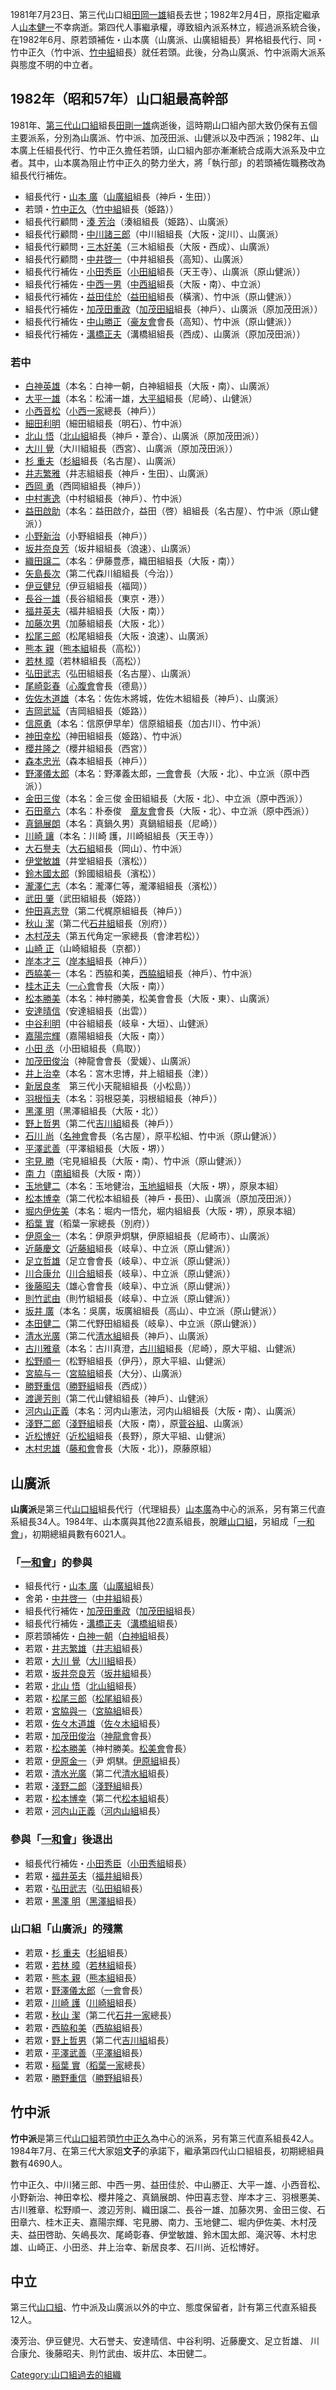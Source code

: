 1981年7月23日、第三代山口組[[田岡一雄|田岡一雄]]組長去世；1982年2月4日，原指定繼承人[[山本健一|山本健一]]不幸病逝。第四代人事繼承權，導致組內派系林立，經過派系統合後，在1982年6月、原若頭補佐・山本廣（山廣派、山廣組組長）昇格組長代行、同・竹中正久（竹中派、[[竹中組|竹中組]]組長）就任若頭。此後，分為山廣派、竹中派兩大派系與態度不明的中立者。

== 1982年（昭和57年）山口組最高幹部 ==

1981年、[[第三代山口組|第三代山口組]]組長[[田剛一雄|田剛一雄]]病逝後，這時期山口組內部大致仍保有五個主要派系，分別為山廣派、竹中派、加茂田派、山健派以及中西派；1982年、山本廣上任組長代行、竹中正久擔任若頭，山口組內部亦漸漸統合成兩大派系及中立者。其中，山本廣為阻止竹中正久的勢力坐大，將「執行部」的若頭補佐職務改為組長代行補佐。

*組長代行・[[山本_廣|山本 廣]]（[[山廣組|山廣組]]組長（神戶・生田））
*若頭・[[竹中正久|竹中正久]]（[[竹中組|竹中組]]組長（姫路））
*組長代行顧問・[[湊_芳治|湊 芳治]]（湊組組長（姫路）、山廣派）
*組長代行顧問・[[中川諸三郎|中川諸三郎]]（中川組組長（大阪・淀川）、山廣派）
*組長代行顧問・[[三木好美|三木好美]]（三木組組長（大阪・西成）、山廣派）
*組長代行顧問・[[中井啓一|中井啓一]]（中井組組長（高知）、山廣派）
*組長代行補佐・[[小田秀臣|小田秀臣]]（[[小田秀組|小田組]]組長（天王寺）、山廣派（原山健派））
*組長代行補佐・[[中西一男|中西一男]]（[[中西組|中西組]]組長（大阪・南）、中立派）
*組長代行補佐・[[益田佳於|益田佳於]]（[[益田組|益田組]]組長（橫濱）、竹中派（原山健派））
*組長代行補佐・[[加茂田重政|加茂田重政]]（[[加茂田組|加茂田組]]組長（神戶）、山廣派（原加茂田派））
*組長代行補佐・[[中山勝正|中山勝正]]（[[豪友會|豪友會]]會長（高知）、竹中派（原山健派））
*組長代行補佐・[[溝橋正夫|溝橋正夫]]（溝橋組組長（西成）、山廣派（原加茂田派））

=== 若中 ===
* [[白神英雄|白神英雄]]（本名：白神一朝，白神組組長（大阪・南）、山廣派）
* [[大平一雄|大平一雄]]（本名：松浦一雄，[[大平組|大平組]]組長（尼崎）、山健派）
* [[小西音松|小西音松]]（[[小西一家|小西一家]]總長（神戶））
* [[細田利明|細田利明]]（細田組組長（明石）、竹中派）
* [[北山_悟|北山 悟]]（[[北山組|北山組]]組長（神戶・葦合）、山廣派（原加茂田派））
* [[大川_覺|大川 覺]]（大川組組長（西宮）、山廣派（原加茂田派））
* [[杉_重夫|杉 重夫]]（[[杉組|杉組]]組長（名古屋）、山廣派）
* [[井志繁雅|井志繁雅]]（井志組組長（神戶・生田）、山廣派）
* [[西岡_勇|西岡 勇]]（西岡組組長（神戶））
* [[中村憲逸|中村憲逸]]（中村組組長（神戶）、竹中派）
* [[益田啟助|益田啟助]]（本名：益田啟介，益田（啓）組組長（名古屋）、竹中派（原山健派））
* [[小野新治|小野新治]]（小野組組長（神戶））
* [[坂井奈良芳|坂井奈良芳]]（坂井組組長（浪速）、山廣派）
* [[織田譲二|織田譲二]]（本名：伊藤豊彥，織田組組長（大阪・南））
* [[矢島長次|矢島長次]]（第二代森川組組長（今治））
* [[伊豆健兒|伊豆健兒]]（伊豆組組長（福岡））
* [[長谷一雄|長谷一雄]]（長谷組組長（東京・港））
* [[福井英夫|福井英夫]]（福井組組長（大阪・南））
* [[加藤次男|加藤次男]]（加藤組組長（大阪・北））
* [[松尾三郎|松尾三郎]]（松尾組組長（大阪・浪速）、山廣派）
* [[熊本_親|熊本 親]]（[[熊本組|熊本組]]組長（高松））
* [[若林_暲|若林 暲]]（若林組組長（高松））
* [[弘田武志|弘田武志]]（弘田組組長（名古屋）、山廣派）
* [[尾崎彰春|尾崎彰春]]（[[心腹會|心腹會]]會長（德島））
* [[佐佐木道雄|佐佐木道雄]]（本名：佐佐木將城，佐佐木組組長（神戶）、山廣派）
* [[吉岡武延|吉岡武延]]（吉岡組組長（姫路））
* [[信原勇|信原勇]]（本名：信原伊早牟）信原組組長（加古川）、竹中派）
* [[神田幸松|神田幸松]]（神田組組長（姫路）、竹中派）
* [[櫻井隆之|櫻井隆之]]（櫻井組組長（西宮））
* [[森本忠光|森本忠光]]（森本組組長（神戶））
* [[野澤儀太郎|野澤儀太郎]]（本名：野澤義太郎，[[一會|一會]]會長（大阪・北）、中立派（原中西派））
* [[金田三俊|金田三俊]]（本名：金三俊 金田組組長（大阪・北）、中立派（原中西派））
* [[石田章六|石田章六]]（本名：朴泰俊　[[章友會|章友會]]會長（大阪・北）、中立派（原中西派））
* [[真鍋展朗|真鍋展朗]]（本名：真鍋久男）真鍋組組長（尼崎））
* [[川崎_讓|川崎 讓]]（本名：川崎 護，川崎組組長（天王寺））
* [[大石譽夫|大石譽夫]]（[[大石組|大石組]]組長（岡山）、竹中派）
* [[伊堂敏雄|伊堂敏雄]]（井堂組組長（濱松））
* [[鈴木國太郎|鈴木國太郎]]（鈴國組組長（濱松））
* [[瀧澤仁志|瀧澤仁志]]（本名：瀧澤仁等，瀧澤組組長（濱松））
* [[武田_肇|武田 肇]]（武田組組長（姫路））
* [[仲田喜志登|仲田喜志登]]（第二代梶原組組長（神戶））
* [[秋山_潔|秋山 潔]]（第二代[[石井一家|石井組]]組長（別府））
* [[木村茂夫|木村茂夫]]（第五代角定一家總長（會津若松））
* [[山崎_正|山崎 正]]（山崎組組長（京都））
* [[岸本才三|岸本才三]]（[[岸本組|岸本組]]組長（神戶））
* [[西脇美一|西脇美一]]（本名：西脇和美，[[西脇組|西脇組]]組長（神戶）、竹中派）
* [[桂木正夫|桂木正夫]]（[[一心會|一心會]]會長（大阪・南））
* [[松本勝美|松本勝美]]（本名：神村勝美，松美會會長（大阪・東）、山廣派）
* [[安達晴信|安達晴信]]（安達組組長（出雲））
* [[中谷利明|中谷利明]]（中谷組組長（岐阜・大垣）、山健派）
* [[嘉陽宗輝|嘉陽宗輝]]（嘉陽組組長（大阪・南））
* [[小田_丞|小田 丞]]（小田組組長（鳥取））
* [[加茂田俊治|加茂田俊治]]（神龍會會長（愛媛）、山廣派）
* [[井上治幸|井上治幸]]（本名：宮木忠博，井上組組長（津））
* [[新居良孝|新居良孝]]　第三代小天龍組組長（小松島））
* [[羽根恒夫|羽根恒夫]]（本名：羽根惡美，羽根組組長（神戶））
* [[黑澤_明|黑澤 明]]（黑澤組組長（大阪・北））
* [[野上哲男|野上哲男]]（第二代[[吉川組|吉川組]]組長（神戶））
* [[石川_尚|石川 尚]]（[[名神會|名神會]]會長（名古屋），原平松組、竹中派（原山健派））
* [[平澤武善|平澤武善]]（平澤組組長（大阪・堺））
* [[宅見_勝|宅見 勝]]（宅見組組長（大阪・南）、竹中派（原山健派））
* [[南_力|南 力]]（[[南組|南組]]組長（大阪・南））
* [[玉地健二|玉地健二]]（本名：玉地健治，[[玉地組|玉地組]]組長（大阪・堺），原泉本組）
* [[松本博幸|松本博幸]]（第二代松本組組長（神戶・長田）、山廣派（原加茂田派））
* [[堀内伊佐美|堀内伊佐美]]（本名：堀内一悟允，堀内組組長（大阪・堺），原泉本組）
* [[稻葉_實|稻葉 實]]（稻葉一家總長（別府））
* [[伊原金一|伊原金一]]（本名：伊原尹炯騏，伊原組組長（尼崎市）、山廣派）
* [[近藤慶文|近藤慶文]]（[[近藤組|近藤組]]組長（岐阜）、中立派（原山健派））
* [[足立哲雄|足立哲雄]]（足立會會長（岐阜）、中立派（原山健派））
* [[川合康允|川合康允]]（[[川合組|川合組]]組長（岐阜）、中立派（原山健派））
* [[後藤昭夫|後藤昭夫]]（雄心會會長（岐阜）、中立派（原山健派））
* [[則竹武由|則竹武由]]（則竹組組長（岐阜）、中立派（原山健派））
* [[坂井_廣|坂井 廣]]（本名：吳廣，坂廣組組長（高山）、中立派（原山健派））
* [[本田健二|本田健二]]（第二代野田組組長（岐阜）、中立派（原山健派））
* [[清水光廣|清水光廣]]（第二代[[清水組|清水組]]組長（神戶）、山廣派）
* [[古川雅章|古川雅章]]（本名：古川真澄，[[古川組|古川組]]組長（尼崎），原大平組、山健派）
* [[松野順一|松野順一]]（松野組組長（伊丹），原大平組、山健派）
* [[宮脇与一|宮脇与一]]（[[宮脇組|宮脇組]]組長（大分）、山廣派）
* [[勝野重信|勝野重信]]（[[勝野組|勝野組]]組長（西成））
* [[渡邊芳則|渡邊芳則]]（第二代山健組組長（神戶）、山健派）
* [[河内山正義|河内山正義]]（本名：河内山憲法，河内山組組長（大阪・南）、山廣派）
* [[淺野二郎|淺野二郎]]（[[淺野組|淺野組]]組長（大阪・南），原[[菅谷組|菅谷組]]、山廣派）
* [[近松博好|近松博好]]（[[近松組|近松組]]組長（長野），原大平組、山健派）
* [[木村忠雄|木村忠雄]]（[[藤和會|藤和會]]會長（大阪・北）)，原藤原組）

== 山廣派 ==
{{Japanese|japanese=山広派|kana=やまひろは|romaji=Yamahiro-ha}}
'''山廣派'''是第三代[[山口組|山口組]]組長代行（代理組長）[[山本廣|山本廣]]為中心的派系，另有第三代直系組長34人。1984年、山本廣與其他22直系組長，脫離[[山口組|山口組]]，另組成「[[一和會|一和會]]」，初期總組員數有6021人。

=== 「[[一和會|一和會]]」的參與 ===
*組長代行・[[山本廣|山本 廣]]（[[山廣組|山廣組]]組長）
*舍弟・[[中井啓一|中井啓一]]（[[中井組|中井組]]組長）
*組長代行補佐・[[加茂田重政|加茂田重政]]（[[加茂田組|加茂田組]]組長）
*組長代行補佐・[[溝橋正夫|溝橋正夫]]（[[溝橋組|溝橋組]]組長）
*原若頭補佐・[[白神一朝|白神一朝]]（[[白神組|白神組]]組長）
*若眾・[[井志繁雄|井志繁雄]]（[[井志組|井志組]]組長）
*若眾・[[大川覺|大川 覺]]（[[大川組|大川組]]組長）
*若眾・[[坂井奈良芳|坂井奈良芳]]（[[坂井組|坂井組]]組長）
*若眾・[[北山悟|北山 悟]]（[[北山組|北山組]]組長）
*若眾・[[松尾三郎|松尾三郎]]（[[松尾組|松尾組]]組長）
*若眾・[[宮脇與一|宮脇與一]]（[[宮脇組|宮脇組]]組長）
*若眾・[[佐々木道雄|佐々木道雄]]（[[佐々木組_(一和會)|佐々木組]]組長）
*若眾・[[加茂田俊治|加茂田俊治]]（[[神龍會|神龍會]]會長）
*若眾・[[松本勝美|松本勝美]]（神村勝美。[[松美會|松美會]]會長）
*若眾・[[伊原金一|伊原金一]]（尹 炯騏。[[伊原組|伊原組]]組長）
*若眾・[[清水光廣|清水光廣]]（第二代[[清水組|清水組]]組長）
*若眾・[[淺野二郎|淺野二郎]]（[[淺野組|淺野組]]組長）
*若眾・[[松本博幸|松本博幸]]（第二代[[松本組|松本組]]組長）
*若眾・[[河内山正義|河内山正義]]（[[河内山組|河内山組]]組長）

=== 參與「[[一和會|一和會]]」後退出 ===
*組長代行補佐・[[小田秀臣|小田秀臣]]（[[小田秀組|小田秀組]]組長）
*若眾・[[福井英夫|福井英夫]]（[[福井組|福井組]]組長）
*若眾・[[弘田武志|弘田武志]]（[[弘田組|弘田組]]組長）
*若眾・[[黑澤明_(黑道)|黑澤 明]]（[[黑澤組|黑澤組]]組長）
 
=== 山口組「山廣派」的殘黨 ===
*若眾・[[杉重夫|杉 重夫]]（[[杉組|杉組]]組長）
*若眾・[[若林暲|若林 暲]]（[[若林組|若林組]]組長）
*若眾・[[熊本親|熊本 親]]（[[熊本組|熊本組]]組長）
*若眾・[[野澤儀太郎|野澤儀太郎]]（[[一會|一會]]會長）
*若眾・[[川崎護|川崎 護]]（[[川崎組|川崎組]]組長）
*若眾・[[秋山潔|秋山 潔]]（第二代[[石井一家|石井一家]]總長）
*若眾・[[西脇和美|西脇和美]]（[[西脇組|西脇組]]組長）
*若眾・[[野上哲男|野上哲男]]（第二代[[吉川組|吉川組]]組長）
*若眾・[[平澤武善|平澤武善]]（[[平澤組|平澤組]]組長）
*若眾・[[稲葉實|稲葉 實]]（[[稻葉一家|稻葉一家]]總長）
*若眾・[[勝野重信|勝野重信]]（[[勝野組|勝野組]]組長）

== 竹中派 ==

'''竹中派'''是第三代[[山口組|山口組]]若頭[[竹中正久|竹中正久]]為中心的派系，另有第三代直系組長42人。1984年7月、在第三代大家姐'''文子'''的承諾下，繼承第四代山口組組長，初期總組員數有4690人。

竹中正久、中川猪三郎、中西一男、益田佳於、中山勝正、大平一雄、小西音松、小野新治、神田幸松、櫻井隆之、真鍋展朗、仲田喜志登、岸本才三、羽根悪美、古川雅章、松野順一、渡辺芳則、織田譲二、長谷一雄、加藤次男、金田三俊、石田章六、桂木正夫、嘉陽宗輝、宅見勝、南力、玉地健二、堀内伊佐美、木村茂夫、益田啓助、矢嶋長次、尾崎彰春、伊堂敏雄、鈴木国太郎、滝沢等、木村忠雄、山崎正、小田丞、井上治幸、新居良孝、石川尚、近松博好。 

== 中立 ==

第三代[[山口組|山口組]]、竹中派及山廣派以外的中立、態度保留者，計有第三代直系組長12人。

湊芳治、伊豆健児、大石誉夫、安達晴信、中谷利明、近藤慶文、足立哲雄、 
川合康允、後藤昭夫、則竹武由、坂井広、本田健二。

[[Category:山口組過去的組織|Category:山口組過去的組織]]